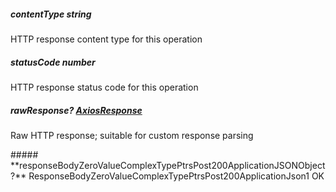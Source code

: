 
##### **contentType** string
HTTP response content type for this operation

##### **statusCode** number
HTTP response status code for this operation

##### **rawResponse?** [AxiosResponse](https://axios-http.com/docs/res_schema)
Raw HTTP response; suitable for custom response parsing

<Collapsible>
    ##### **responseBodyZeroValueComplexTypePtrsPost200ApplicationJSONObject?** ResponseBodyZeroValueComplexTypePtrsPost200ApplicationJson1
    OK
    <Collapsible.Break/>
    <ResponseBodyZeroValueComplexTypePtrsPost200ApplicationJson1/>
</Collapsible>

